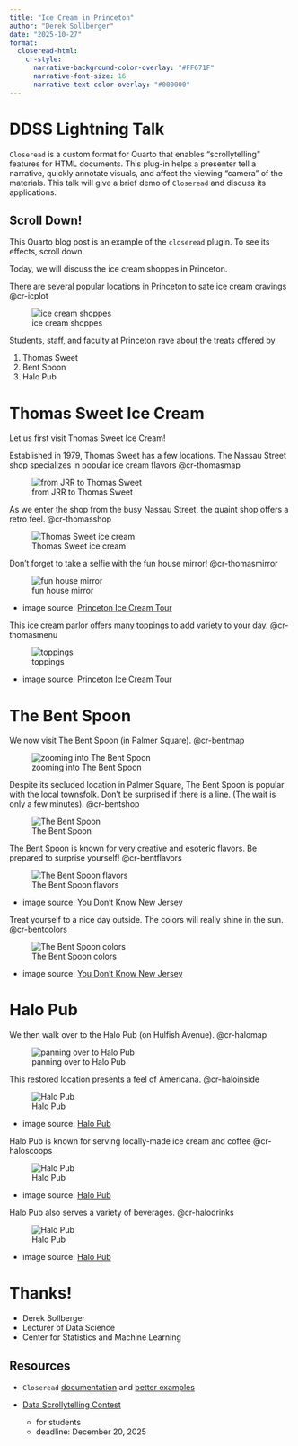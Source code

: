 ```yaml
---
title: "Ice Cream in Princeton"
author: "Derek Sollberger"
date: "2025-10-27"
format: 
  closeread-html:
    cr-style:
      narrative-background-color-overlay: "#FF671F"
      narrative-font-size: 16
      narrative-text-color-overlay: "#000000"
---
```


# DDSS Lightning Talk

`Closeread` is a custom format for Quarto that enables "scrollytelling" features for HTML documents. This plug-in helps a presenter tell a narrative, quickly annotate visuals, and affect the viewing "camera" of the materials. This talk will give a brief demo of `Closeread` and discuss its applications.



::: {.callout-tip collapse="true"}
## Scroll Down!

This Quarto blog post is an example of the `closeread` plugin.  To see its effects, scroll down.
:::

:::::{.cr-section}


Today, we will discuss the ice cream shoppes in Princeton.

There are several popular locations in Princeton to sate ice cream cravings
@cr-icplot

::::{#cr-icplot}
![ice cream shoppes](princeton_ice_cream.png)
::::

Students, staff, and faculty at Princeton rave about the treats offered by

1. Thomas Sweet
2. Bent Spoon
3. Halo Pub

:::::

# Thomas Sweet Ice Cream

:::::{.cr-section layout="overlay-left"}

Let us first visit Thomas Sweet Ice Cream!


Established in 1979, Thomas Sweet has a few locations.  The Nassau Street shop specializes in popular ice cream flavors
@cr-thomasmap

::::{#cr-thomasmap}
![from JRR to Thomas Sweet](map_JRR_to_Thomas.png)
::::

As we enter the shop from the busy Nassau Street, the quaint shop offers a retro feel.
@cr-thomasshop

::::{#cr-thomasshop}
![Thomas Sweet ice cream](thomas_sweet_facade.png)
::::

Don't forget to take a selfie with the fun house mirror!
@cr-thomasmirror

::::{#cr-thomasmirror}
![fun house mirror](thomas_sweet_mirror.png)

* image source: [Princeton Ice Cream Tour](https://princetonicecreamtour.blogspot.com/2013/05/thomas-sweet.html)

::::

This ice cream parlor offers many toppings to add variety to your day.
@cr-thomasmenu

::::{#cr-thomasmenu}
![toppings](thomas_sweet_menu.png)

* image source: [Princeton Ice Cream Tour](https://princetonicecreamtour.blogspot.com/2013/05/thomas-sweet.html)

::::

:::::

# The Bent Spoon

:::::{.cr-section layout="overlay-center"}

We now visit The Bent Spoon (in Palmer Square).
[@cr-bentmap]{scale-by="3"}


::::{#cr-bentmap}
![zooming into The Bent Spoon](princeton_map_zoomed_out.png)
::::

Despite its secluded location in Palmer Square, The Bent Spoon is popular with the local townsfolk.  Don't be surprised if there is a line. (The wait is only a few minutes).
@cr-bentshop

::::{#cr-bentshop}
![The Bent Spoon](bent_spoon_facade.png)
::::

The Bent Spoon is known for very creative and esoteric flavors. Be prepared to surprise yourself!
@cr-bentflavors

::::{#cr-bentflavors}
![The Bent Spoon flavors](bent_spoon_flavors.png)

* image source: [You Don't Know New Jersey](https://www.youdontknowjersey.com/2013/08/the-bent-spoon-princeton-review/)
::::

Treat yourself to a nice day outside.  The colors will really shine in the sun.
@cr-bentcolors

::::{#cr-bentcolors}
![The Bent Spoon colors](bent_spoon_colors.png)

* image source: [You Don't Know New Jersey](https://www.youdontknowjersey.com/2013/08/the-bent-spoon-princeton-review/)
::::

:::::

# Halo Pub

:::::{.cr-section layout="overlay-right"}

We then walk over to the Halo Pub (on Hulfish Avenue).
[@cr-halomap]{pan-to="20%,-40%"}


::::{#cr-halomap}
![panning over to Halo Pub](bent_to_halo.png)
::::

This restored location presents a feel of Americana.
@cr-haloinside

::::{#cr-haloinside}
![Halo Pub](halo_inside.png)

* image source: [Halo Pub](https://palmersquare.com/directory/halo-pub/)
::::

Halo Pub is known for serving locally-made ice cream and coffee
@cr-haloscoops

::::{#cr-haloscoops}
![Halo Pub](halo_two_scoops.png)

* image source: [Halo Pub](https://palmersquare.com/directory/halo-pub/)
::::

Halo Pub also serves a variety of beverages.
@cr-halodrinks

::::{#cr-halodrinks}
![Halo Pub](halo_drinks.png)

* image source: [Halo Pub](https://palmersquare.com/directory/halo-pub/)
::::

:::::


# Thanks!

* Derek Sollberger
* Lecturer of Data Science
* Center for Statistics and Machine Learning

## Resources

* `Closeread` [documentation](https://closeread.dev/) and [better examples](https://closeread.dev/gallery/)
* [Data Scrollytelling Contest](https://www.causeweb.org/cause/contests/data-scrollytelling)

    - for students
    - deadline: December 20, 2025
